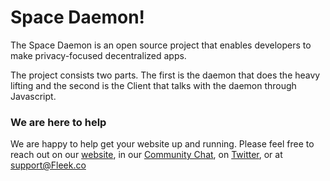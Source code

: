 # Space Daemon!

The Space Daemon is an open source project that enables developers to make privacy-focused decentralized apps.

The project consists two parts. The first is the daemon that does the heavy lifting and the second is the Client that talks with the daemon through Javascript.

### We are here to help

We are happy to help get your website up and running. Please feel free to reach out on our [website](https://Fleek.co), in our [Community Chat](https://join.slack.com/t/fleek-public/shared_invite/zt-bxna7y1d-PbVdut4rgHt5jM6Zjg9g9A), on [Twitter](https://twitter.com/FleekHQ), or at support@Fleek.co
